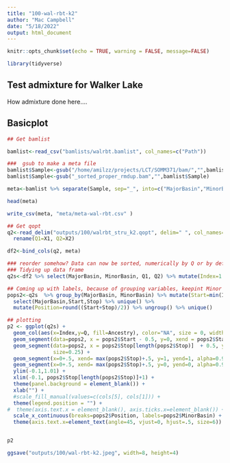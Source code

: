 ```yaml
---
title: "100-wal-rbt-k2"
author: "Mac Campbell"
date: "5/18/2022"
output: html_document
---
```


```r
knitr::opts_chunk$set(echo = TRUE, warning = FALSE, message=FALSE)
```

```r
library(tidyverse)
```

## Test admixture for Walker Lake

How admixture done here....

## Basicplot

```r
## Get bamlist

bamlist<-read_csv("bamlists/walrbt.bamlist", col_names=c("Path"))

###  gsub to make a meta file
bamlist$Sample<-gsub("/home/amilzz/projects/LCT/SOMM371/bam/","",bamlist$Path)
bamlist$Sample<-gsub("_sorted_proper_rmdup.bam","",bamlist$Sample)

meta<-bamlist %>% separate(Sample, sep="_", into=c("MajorBasin","MinorBasin","Year","Number"), remove=FALSE)

head(meta)

write_csv(meta, "meta/meta-wal-rbt.csv" )
```

```r
## Get qopt
q2<-read_delim("outputs/100/walrbt_stru_k2.qopt", delim=" ", col_names=FALSE) %>% dplyr::select(X1, X2) %>%
  rename(Q1=X1, Q2=X2)

df2<-bind_cols(q2, meta)            

### reorder somehow? Data can now be sorted, numerically by Q or by defining factors for df2$MajorBasin, not reordering at the moment
### Tidying up data frame
q2s<-df2 %>% select(MajorBasin, MinorBasin, Q1, Q2) %>% mutate(Index=1:n()) %>% gather(key=Ancestry, value=Q, 3:4) %>% mutate(K=2)

## Coming up with labels, because of grouping variables, keepint Minor Basin and Major Basin variables.
pops2<-q2s  %>% group_by(MajorBasin, MinorBasin) %>% mutate(Start=min(Index), Stop=max(Index)) %>% 
  select(MajorBasin,Start,Stop) %>% unique() %>% 
  mutate(Position=round((Start+Stop)/2)) %>% ungroup() %>% unique()

## plotting
p2 <- ggplot(q2s) + 
  geom_col(aes(x=Index,y=Q, fill=Ancestry), color="NA", size = 0, width = 1) +
  geom_segment(data=pops2, x = pops2$Start - 0.5, y=0, xend = pops2$Start-0.5, yend=1, alpha=0.9, size=0.25) +
  geom_segment(data=pops2, x = pops2$Stop[length(pops2$Stop)]  + 0.5, y=0, xend= pops2$Stop[length(pops2$Stop)] + 0.5, yend=1,  alpha=0.9,
               size=0.25) +
  geom_segment(x=0+.5, xend= max(pops2$Stop)+.5, y=1, yend=1, alpha=0.9, size=0.25) +
  geom_segment(x=0+.5, xend= max(pops2$Stop)+.5, y=0, yend=0, alpha=0.9, size=0.25) +
  ylim(-0.1,1.01) +
  xlim(-0.1, pops2$Stop[length(pops2$Stop)]+1) +
  theme(panel.background = element_blank()) +
  xlab("") +
  #scale_fill_manual(values=c(cols[5], cols[1])) +
  theme(legend.position = "") +
#  theme(axis.text.x = element_blank(), axis.ticks.x=element_blank()) +
  scale_x_continuous(breaks=pops2$Position, labels=pops2$MinorBasin) +
  theme(axis.text.x=element_text(angle=45, vjust=0, hjust=.5, size=6))


p2

ggsave("outputs/100/wal-rbt-k2.jpeg", width=8, height=4)
```

